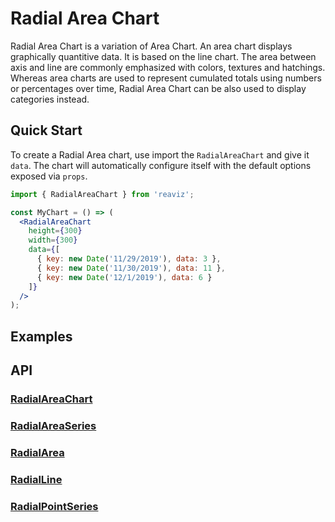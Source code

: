 
<Meta of={RadialAreaChartStory} />

# Radial Area Chart

Radial Area Chart is a variation of Area Chart. An area chart displays graphically quantitive data.
It is based on the line chart. The area between axis and line are commonly emphasized with colors, textures and hatchings.
Whereas area charts are used to represent cumulated totals using numbers or percentages over time, Radial Area Chart can
be also used to display categories instead.

## Quick Start
To create a Radial Area chart, use import the `RadialAreaChart` and give it `data`. The chart
will automatically configure itself with the default options exposed via `props`.

```jsx
import { RadialAreaChart } from 'reaviz';

const MyChart = () => (
  <RadialAreaChart
    height={300}
    width={300}
    data={[
      { key: new Date('11/29/2019'), data: 3 },
      { key: new Date('11/30/2019'), data: 11 },
      { key: new Date('12/1/2019'), data: 6 }
    ]}
  />
);
```

## Examples
<ToggleCanvas of={RadialAreaChartStory.Simple} storybook="charts-area-chart-radial--simple" />

## API
### [RadialAreaChart](https://github.com/reaviz/reaviz/blob/master/src/RadialAreaChart/RadialAreaChart.tsx)
<PropsTable name="RadialAreaChart" />

### [RadialAreaSeries](https://github.com/reaviz/reaviz/blob/master/src/RadialAreaChart/RadialAreaSeries/RadialAreaSeries.tsx)
<PropsTable name="RadialAreaSeries" />

### [RadialArea](https://github.com/reaviz/reaviz/blob/master/src/RadialAreaChart/RadialAreaSeries/RadialArea.tsx)
<PropsTable name="RadialArea" />

### [RadialLine](https://github.com/reaviz/reaviz/blob/master/src/RadialAreaChart/RadialAreaSeries/RadialLine.tsx)
<PropsTable name="RadialLine" />

### [RadialPointSeries](https://github.com/reaviz/reaviz/blob/master/src/RadialAreaChart/RadialAreaSeries/RadialPointSeries.tsx)
<PropsTable name="RadialPointSeries" />
